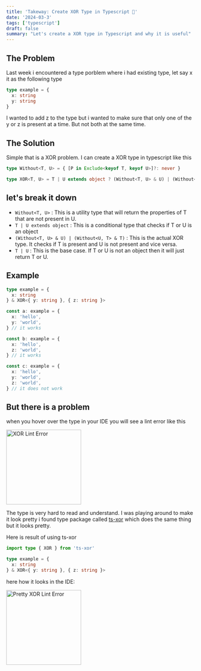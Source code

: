 ```yaml
---
title: 'Takeway: Create XOR Type in Typescript 🚧'
date: '2024-03-3'
tags: ['typescript']
draft: false
summary: "Let's create a XOR type in Typescript and why it is useful"
---
```


## The Problem

Last week i encountered a type porblem where i had existing type, let say x it as the following type

```typescript
type example = {
  x: string
  y: string
}
```

I wanted to add z to the type but i wanted to make sure that only one of the y or z is present at a time.
But not both at the same time.

## The Solution

Simple that is a XOR problem. I can create a XOR type in typescript like this

```typescript
type Without<T, U> = { [P in Exclude<keyof T, keyof U>]?: never }

type XOR<T, U> = T | U extends object ? (Without<T, U> & U) | (Without<U, T> & T) : T | U
```

## let's break it down

- `Without<T, U>` : This is a utility type that will return the properties of T that are not present in U.
- `T | U extends object` : This is a conditional type that checks if T or U is an object
- `(Without<T, U> & U) | (Without<U, T> & T)` : This is the actual XOR type. It checks if T is present and U is not present and vice versa.
- `T | U` : This is the base case. If T or U is not an object then it will just return T or U.

## Example

```typescript
type example = {
  x: string
} & XOR<{ y: string }, { z: string }>

const a: example = {
  x: 'hello',
  y: 'world',
} // it works

const b: example = {
  x: 'hello',
  z: 'world',
} // it works

const c: example = {
  x: 'hello',
  y: 'world',
  z: 'world',
} // it does not work
```

## But there is a problem

when you hover over the type in your IDE you will see a lint error like this

<img src="/static/images/xor-lint-error.png" alt="XOR Lint Error" width="200" height="200" />

The type is very hard to read and understand. I was playing around to make it look pretty i found type package called [ts-xor](https://www.npmjs.com/package/ts-xor) which does the same thing but it looks pretty.

Here is result of using ts-xor

```typescript
import type { XOR } from 'ts-xor'

type example = {
  x: string
} & XOR<{ y: string }, { z: string }>
```

here how it looks in the IDE:

<img
  src="/static/images/pretty-xor-lint.png"
  alt="Pretty XOR Lint Error"
  width="200"
  height="200"
/>
